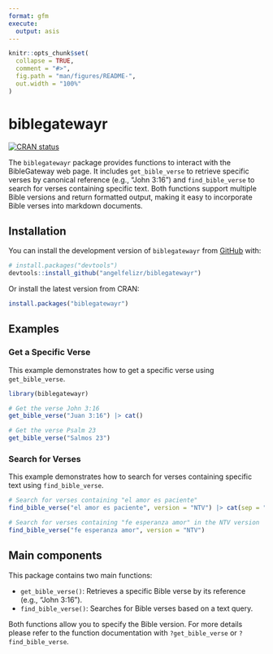 ```yaml
---
format: gfm
execute:
  output: asis
---
```


<!-- README.md is generated from README.Rmd. Please edit that file -->

```r
knitr::opts_chunk$set(
  collapse = TRUE,
  comment = "#>",
  fig.path = "man/figures/README-",
  out.width = "100%"
)
```

# biblegatewayr

<!-- badges: start -->
[![CRAN status](https://www.r-pkg.org/badges/version/biblegatewayr)](https://cran.r-project.org/package=biblegatewayr)
<!-- badges: end -->

The `biblegatewayr` package provides functions to interact with the BibleGateway web page. It includes `get_bible_verse` to retrieve specific verses by canonical reference (e.g., "John 3:16") and `find_bible_verse` to search for verses containing specific text. Both functions support multiple Bible versions and return formatted output, making it easy to incorporate Bible verses into markdown documents.

## Installation

You can install the development version of `biblegatewayr` from [GitHub](https://github.com/angelfelizr/biblegatewayr) with:

``` r
# install.packages("devtools")
devtools::install_github("angelfelizr/biblegatewayr")
```

Or install the latest version from CRAN:

```r
install.packages("biblegatewayr")
```

## Examples

### Get a Specific Verse

This example demonstrates how to get a specific verse using `get_bible_verse`.

```r
library(biblegatewayr)

# Get the verse John 3:16
get_bible_verse("Juan 3:16") |> cat()

# Get the verse Psalm 23
get_bible_verse("Salmos 23")
```

### Search for Verses

This example demonstrates how to search for verses containing specific text using `find_bible_verse`.

```r
# Search for verses containing "el amor es paciente"
find_bible_verse("el amor es paciente", version = "NTV") |> cat(sep = "\n\n")

# Search for verses containing "fe esperanza amor" in the NTV version
find_bible_verse("fe esperanza amor", version = "NTV")
```

## Main components

This package contains two main functions:

-   `get_bible_verse()`: Retrieves a specific Bible verse by its reference (e.g., "John 3:16").
-   `find_bible_verse()`: Searches for Bible verses based on a text query.

Both functions allow you to specify the Bible version. For more details please refer to the function documentation with `?get_bible_verse` or `?find_bible_verse`.
